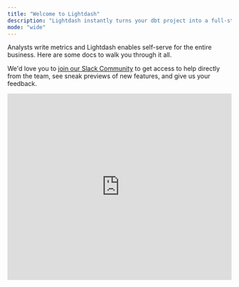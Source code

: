 ```yaml
---
title: "Welcome to Lightdash"
description: "Lightdash instantly turns your dbt project into a full-stack BI platform."
mode: "wide"
---
```


Analysts write metrics and Lightdash enables self-serve for the entire business. Here are some docs to walk you through it all.

We'd love you to [join our Slack Community](https://join.slack.com/t/lightdash-community/shared_invite/zt-2wgtavou8-VRhwXI~QbjCAHQs0WBac3w) to get access to help directly from the team, see sneak previews of new features, and give us your feedback.

<Frame>
  <iframe width="100%" height="420" src="https://www.loom.com/embed/a9d70392a3ff4b75a0c2248d5437198d?sid=dc03844b-595a-4461-a85a-5d51aa6d3c7f" frameborder="0" webkitallowfullscreen mozallowfullscreen allowfullscreen />
</Frame>

